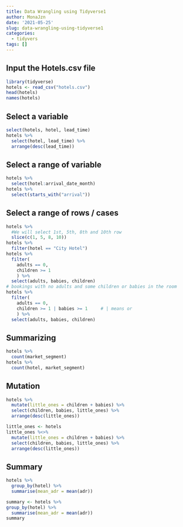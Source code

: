 ```yaml
---
title: Data Wrangling using Tidyverse1
author: MonaJzn
date: '2021-05-25'
slug: data-wrangling-using-tidyverse1
categories:
  - tidyvers
tags: []
---
```


## Input the Hotels.csv file
```r
library(tidyverse)
hotels <- read_csv("hotels.csv")
head(hotels)
names(hotels)

```
## Select a variable
```r
select(hotels, hotel, lead_time)
hotels %>%
  select(hotel, lead_time) %>%
  arrange(desc(lead_time))
```
## Select a range of variable
```r
hotels %>%
  select(hotel:arrival_date_month)
hotels %>%
  select(starts_with("arrival"))
```
## Select a range of rows / cases
```r
hotels %>%
  #We will select 1st, 5th, 8th and 10th row
  slice(c(1, 5, 8, 10))
hotels %>%
  filter(hotel == "City Hotel")
hotels %>%
  filter( 
    adults == 0,
    children >= 1
    ) %>% 
  select(adults, babies, children)
# bookings with no adults and some children or babies in the room
hotels %>%
  filter( 
    adults == 0,     
    children >= 1 | babies >= 1     # | means or
    ) %>%
  select(adults, babies, children)
```
## Summarizing
```r
hotels %>%
  count(market_segment)
hotels %>%
  count(hotel, market_segment)
```
## Mutation
```r
hotels %>%
  mutate(little_ones = children + babies) %>%
  select(children, babies, little_ones) %>%
  arrange(desc(little_ones))

little_ones <- hotels
little_ones %<>%
  mutate(little_ones = children + babies) %>%
  select(children, babies, little_ones) %>%
  arrange(desc(little_ones))
```

## Summary
```r
hotels %>%
  group_by(hotel) %>%
  summarise(mean_adr = mean(adr))

summary <- hotels %>%
group_by(hotel) %>%
  summarise(mean_adr = mean(adr))
summary
```

